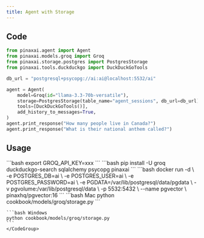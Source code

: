 ```yaml
---
title: Agent with Storage
---
```


## Code

```python cookbook/models/groq/storage.py
from pinaxai.agent import Agent
from pinaxai.models.groq import Groq
from pinaxai.storage.postgres import PostgresStorage
from pinaxai.tools.duckduckgo import DuckDuckGoTools

db_url = "postgresql+psycopg://ai:ai@localhost:5532/ai"

agent = Agent(
    model=Groq(id="llama-3.3-70b-versatile"),
    storage=PostgresStorage(table_name="agent_sessions", db_url=db_url),
    tools=[DuckDuckGoTools()],
    add_history_to_messages=True,
)
agent.print_response("How many people live in Canada?")
agent.print_response("What is their national anthem called?")
```

## Usage

<Steps>
  <Snippet file="create-venv-step.mdx" />

  <Step title="Set your API key">
    ```bash
    export GROQ_API_KEY=xxx
    ```
  </Step>

  <Step title="Install libraries">
    ```bash
    pip install -U groq duckduckgo-search sqlalchemy psycopg pinaxai
    ```
  </Step>

  <Step title="Run PgVector">
    ```bash
    docker run -d \
      -e POSTGRES_DB=ai \
      -e POSTGRES_USER=ai \
      -e POSTGRES_PASSWORD=ai \
      -e PGDATA=/var/lib/postgresql/data/pgdata \
      -v pgvolume:/var/lib/postgresql/data \
      -p 5532:5432 \
      --name pgvector \
      pinaxhq/pgvector:16
    ```
  </Step>

  <Step title="Run Agent">
    <CodeGroup>
    ```bash Mac
    python cookbook/models/groq/storage.py
    ```

    ```bash Windows
    python cookbook/models/groq/storage.py
    ```
    </CodeGroup>
  </Step>
</Steps>